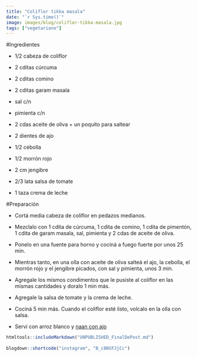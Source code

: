 ```yaml
---
title: "Coliflor tikka masala"
date: "`r Sys.time()`"
image: images/blog/coliflor-tikka-masala.jpg
tags: ["vegetariano"]
---
```




#Ingredientes

- 1/2 cabeza de coliflor

- 2 cditas cúrcuma

- 2 cditas comino

- 2 cditas garam masala

- sal c/n

- pimienta c/n

- 2 cdas aceite de oliva + un poquito para saltear

- 2 dientes de ajo

- 1/2 cebolla

- 1/2 morrón rojo

- 2 cm jengibre

- 2/3 lata salsa de tomate

- 1 taza crema de leche

#Preparación

- Cortá media cabeza de coliflor en pedazos medianos.

- Mezclalo con 1 cdita de cúrcuma, 1 cdita de comino, 1 cdita de pimentón, 1 cdita de garam masala, sal, pimienta y 2 cdas de aceite de oliva.

- Ponelo en una fuente para horno y cociná a fuego fuerte por unos 25 min.

- Mientras tanto, en una olla con aceite de oliva salteá el ajo, la cebolla, el morrón rojo y el jengibre picados, con sal y pimienta, unos 3 min.

- Agregale los mismos condimentos que le pusiste al coliflor en las mismas cantidades y doralo 1 min más.

- Agregale la salsa de tomate y la crema de leche.

- Cociná 5 min más. Cuando el coliflor esté listo, volcalo en la olla con salsa.

- Serví con arroz blanco y [naan con ajo](/blog/naan-con-ajo/)



```r
htmltools::includeMarkdown("UNPUBLISHED_FinalDePost.md")
 
blogdown::shortcode("instagram", "B_c8NSFJjCc")
```
